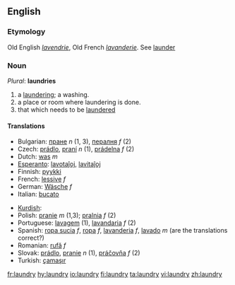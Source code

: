 ==English==

===Etymology===

Old English ''[[lavendrie]]'', Old French ''[[lavanderie]]''. See [[launder]]

===Noun===
''Plural'': '''laundries'''

# a [[laundering]]; a washing.
# a place or room where laundering is done.
# that which needs to be [[launder]]ed

====Translations====
{{top}}
*Bulgarian: [[пране]] ''n'' (1, 3), [[пералня]] ''f'' (2)
*Czech: [[prádlo]], [[praní]] ''n'' (1), [[prádelna]]  ''f'' (2) 
*Dutch: [[was]] ''m''
*[[Esperanto]]: [[lavotaĵoj]], [[lavitaĵoj]]
*Finnish: [[pyykki]]
*French: [[lessive]] ''f''
*German: [[Wäsche]] ''f''
*Italian: [[bucato]] {{m}}
{{mid}}
*[[Kurdish]]: {{trad|ku|balav}} {{f}}
*Polish: [[pranie]] ''m'' (1,3); [[pralnia]] ''f'' (2)
*Portuguese: [[lavagem]] (1), [[lavandaria]] ''f'' (2)
*Spanish: [[ropa sucia]] ''f'', [[ropa]] ''f'', [[lavanderia]] ''f'', [[lavado]] ''m'' (are the translations correct?)
*Romanian: [[rufă]] ''f''
*Slovak: [[prádlo]], [[pranie]] ''n'' (1), [[práčovňa]]  ''f'' (2)
*Turkish: [[çamaşır]]
{{bottom}}

[[fr:laundry]]
[[hy:laundry]]
[[io:laundry]]
[[fi:laundry]]
[[ta:laundry]]
[[vi:laundry]]
[[zh:laundry]]